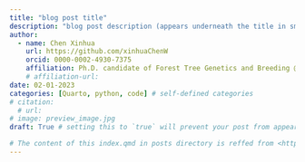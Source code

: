 ```yaml
---
title: "blog post title"
description: "blog post description (appears underneath the title in smaller text) which is included on the listing page"
author:
  - name: Chen Xinhua
    url: https://github.com/xinhuaChenW
    orcid: 0000-0002-4930-7375
    affiliation: Ph.D. candidate of Forest Tree Genetics and Breeding @ Chinese Academy of Forestry
    # affiliation-url: 
date: 02-01-2023
categories: [Quarto, python, code] # self-defined categories
# citation: 
  # url:  
# image: preview_image.jpg
draft: True # setting this to `true` will prevent your post from appearing on your listing page until you're ready!

# The content of this index.qmd in posts directory is reffed from <https://samanthacsik.github.io/posts/2022-10-24-quarto-blogs/>
---
```

